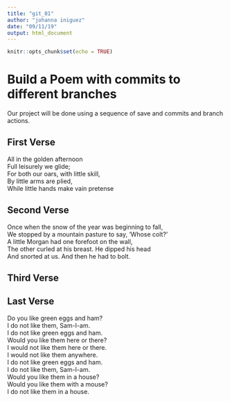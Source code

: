 ---
title: "git_01"
author: "johanna iniguez"
date: "09/11/19"
output: html_document
---

```{r setup, include=FALSE}
knitr::opts_chunk$set(echo = TRUE)
```
# Build a Poem with commits to different branches
Our project will be done using a sequence of save and commits and branch actions.
<!-- Do not modify or change any text in "!--" bracketed areas such as this --- these are instructions to
you, if you change any of this the git program will notice it and compromise your git merging strategy !-->

## First Verse  
<!--Put the first five lines of a poem by Lewis Carrol in this section!-->
  
All in the golden afternoon  
Full leisurely we glide;  
For both our oars, with little skill,  
By little arms are plied,  
While little hands make vain pretense  

## Second Verse
<!--Put the first five lines of a poem by Robert Frost here!-->

Once when the snow of the year was beginning to fall,  
We stopped by a mountain pasture to say, ‘Whose colt?’  
A little Morgan had one forefoot on the wall,  
The other curled at his breast. He dipped his head  
And snorted at us. And then he had to bolt.   

## Third Verse
<!--Put the first two verses of The Walrus and the Carpenter here!-->

## Last Verse
<!--Put a short poem of your choice 8-20 lines,here!-->

Do you like green eggs and ham?  
I do not like them, Sam-I-am.  
I do not like green eggs and ham.  
Would you like them here or there?  
I would not like them here or there.  
I would not like them anywhere.  
I do not like green eggs and ham.  
I do not like them, Sam-I-am.  
Would you like them in a house?  
Would you like them with a mouse?  
I do not like them in a house.  

